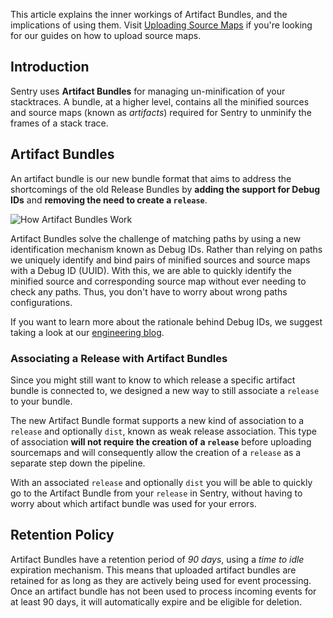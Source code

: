 This article explains the inner workings of Artifact Bundles, and the implications of using them. Visit [Uploading Source Maps](/platforms/javascript/guides/react/sourcemaps/uploading/) if you're looking for our guides on how to upload source maps.

## Introduction

Sentry uses **Artifact Bundles** for managing un-minification of your stacktraces. A bundle, at a higher level, contains all the minified sources and source maps (known as _artifacts_) required for Sentry to unminify the frames of a stack trace.

## Artifact Bundles

An artifact bundle is our new bundle format that aims to address the shortcomings of the old Release Bundles by **adding the support for Debug IDs** and **removing the need to create a `release`**.

![How Artifact Bundles Work](artifact-bundle.png)

Artifact Bundles solve the challenge of matching paths by using a new identification mechanism known as Debug IDs. Rather than relying on paths we uniquely identify and bind pairs of minified sources and source maps with a Debug ID (UUID). With this, we are able to quickly identify the minified source and corresponding source map without ever needing to check any paths. Thus, you don't have to worry about wrong paths configurations.

<Note>

If you want to learn more about the rationale behind Debug IDs, we suggest taking a look at our [engineering blog](https://sentry.engineering/blog/the-case-for-debug-ids).

</Note>

### Associating a Release with Artifact Bundles

Since you might still want to know to which release a specific artifact bundle is connected to, we designed a new way to still associate a `release` to your bundle.

The new Artifact Bundle format supports a new kind of association to a `release` and optionally `dist`, known as weak release association. This type of association **will not require the creation of a `release`** before uploading sourcemaps and will consequently allow the creation of a `release` as a separate step down the pipeline.

With an associated `release` and optionally `dist` you will be able to quickly go to the Artifact Bundle from your `release` in Sentry, without having to worry about which artifact bundle was used for your errors.

## Retention Policy

Artifact Bundles have a retention period of _90 days_, using a _time to idle_ expiration mechanism.
This means that uploaded artifact bundles are retained for as long as they are actively being used for event processing.
Once an artifact bundle has not been used to process incoming events for at least 90 days,
it will automatically expire and be eligible for deletion.
